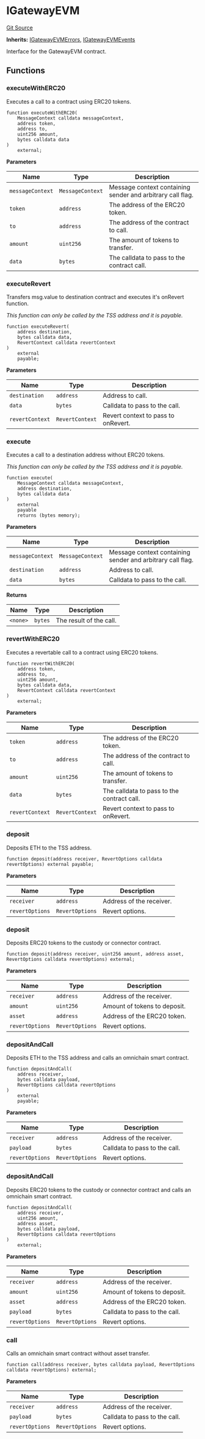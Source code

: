 # IGatewayEVM
[Git Source](https://github.com/zeta-chain/protocol-contracts/blob/main/v2/contracts/evm/interfaces/IGatewayEVM.sol)

**Inherits:**
[IGatewayEVMErrors](/src/pages/developers/architecture/protocol/contracts/evm/interfaces/IGatewayEVM.sol/interface.IGatewayEVMErrors.mdx), [IGatewayEVMEvents](/src/pages/developers/architecture/protocol/contracts/evm/interfaces/IGatewayEVM.sol/interface.IGatewayEVMEvents.mdx)

Interface for the GatewayEVM contract.


## Functions
### executeWithERC20

Executes a call to a contract using ERC20 tokens.


```solidity
function executeWithERC20(
    MessageContext calldata messageContext,
    address token,
    address to,
    uint256 amount,
    bytes calldata data
)
    external;
```
**Parameters**

|Name|Type|Description|
|----|----|-----------|
|`messageContext`|`MessageContext`|Message context containing sender and arbitrary call flag.|
|`token`|`address`|The address of the ERC20 token.|
|`to`|`address`|The address of the contract to call.|
|`amount`|`uint256`|The amount of tokens to transfer.|
|`data`|`bytes`|The calldata to pass to the contract call.|


### executeRevert

Transfers msg.value to destination contract and executes it's onRevert function.

*This function can only be called by the TSS address and it is payable.*


```solidity
function executeRevert(
    address destination,
    bytes calldata data,
    RevertContext calldata revertContext
)
    external
    payable;
```
**Parameters**

|Name|Type|Description|
|----|----|-----------|
|`destination`|`address`|Address to call.|
|`data`|`bytes`|Calldata to pass to the call.|
|`revertContext`|`RevertContext`|Revert context to pass to onRevert.|


### execute

Executes a call to a destination address without ERC20 tokens.

*This function can only be called by the TSS address and it is payable.*


```solidity
function execute(
    MessageContext calldata messageContext,
    address destination,
    bytes calldata data
)
    external
    payable
    returns (bytes memory);
```
**Parameters**

|Name|Type|Description|
|----|----|-----------|
|`messageContext`|`MessageContext`|Message context containing sender and arbitrary call flag.|
|`destination`|`address`|Address to call.|
|`data`|`bytes`|Calldata to pass to the call.|

**Returns**

|Name|Type|Description|
|----|----|-----------|
|`<none>`|`bytes`|The result of the call.|


### revertWithERC20

Executes a revertable call to a contract using ERC20 tokens.


```solidity
function revertWithERC20(
    address token,
    address to,
    uint256 amount,
    bytes calldata data,
    RevertContext calldata revertContext
)
    external;
```
**Parameters**

|Name|Type|Description|
|----|----|-----------|
|`token`|`address`|The address of the ERC20 token.|
|`to`|`address`|The address of the contract to call.|
|`amount`|`uint256`|The amount of tokens to transfer.|
|`data`|`bytes`|The calldata to pass to the contract call.|
|`revertContext`|`RevertContext`|Revert context to pass to onRevert.|


### deposit

Deposits ETH to the TSS address.


```solidity
function deposit(address receiver, RevertOptions calldata revertOptions) external payable;
```
**Parameters**

|Name|Type|Description|
|----|----|-----------|
|`receiver`|`address`|Address of the receiver.|
|`revertOptions`|`RevertOptions`|Revert options.|


### deposit

Deposits ERC20 tokens to the custody or connector contract.


```solidity
function deposit(address receiver, uint256 amount, address asset, RevertOptions calldata revertOptions) external;
```
**Parameters**

|Name|Type|Description|
|----|----|-----------|
|`receiver`|`address`|Address of the receiver.|
|`amount`|`uint256`|Amount of tokens to deposit.|
|`asset`|`address`|Address of the ERC20 token.|
|`revertOptions`|`RevertOptions`|Revert options.|


### depositAndCall

Deposits ETH to the TSS address and calls an omnichain smart contract.


```solidity
function depositAndCall(
    address receiver,
    bytes calldata payload,
    RevertOptions calldata revertOptions
)
    external
    payable;
```
**Parameters**

|Name|Type|Description|
|----|----|-----------|
|`receiver`|`address`|Address of the receiver.|
|`payload`|`bytes`|Calldata to pass to the call.|
|`revertOptions`|`RevertOptions`|Revert options.|


### depositAndCall

Deposits ERC20 tokens to the custody or connector contract and calls an omnichain smart contract.


```solidity
function depositAndCall(
    address receiver,
    uint256 amount,
    address asset,
    bytes calldata payload,
    RevertOptions calldata revertOptions
)
    external;
```
**Parameters**

|Name|Type|Description|
|----|----|-----------|
|`receiver`|`address`|Address of the receiver.|
|`amount`|`uint256`|Amount of tokens to deposit.|
|`asset`|`address`|Address of the ERC20 token.|
|`payload`|`bytes`|Calldata to pass to the call.|
|`revertOptions`|`RevertOptions`|Revert options.|


### call

Calls an omnichain smart contract without asset transfer.


```solidity
function call(address receiver, bytes calldata payload, RevertOptions calldata revertOptions) external;
```
**Parameters**

|Name|Type|Description|
|----|----|-----------|
|`receiver`|`address`|Address of the receiver.|
|`payload`|`bytes`|Calldata to pass to the call.|
|`revertOptions`|`RevertOptions`|Revert options.|


